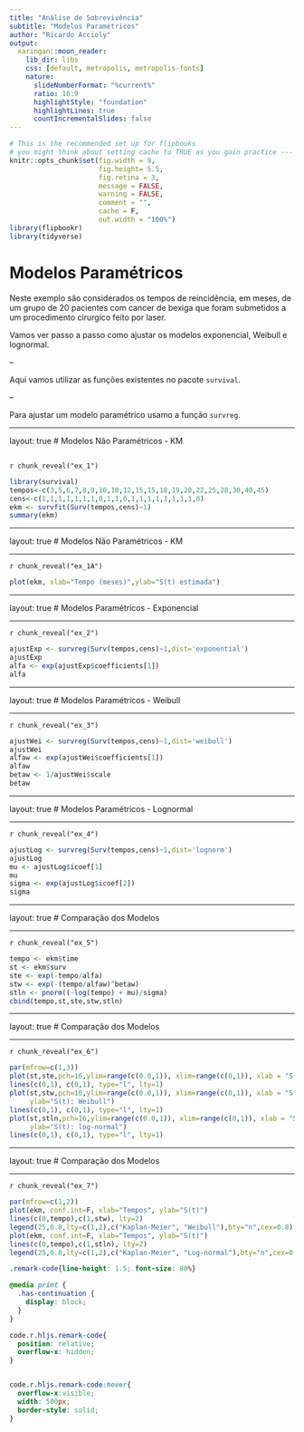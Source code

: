 ```yaml
---
title: "Análise de Sobrevivência"
subtitle: "Modelos Paramétricos"
author: "Ricardo Accioly"
output:
  xaringan::moon_reader:
    lib_dir: libs
    css: [default, metropolis, metropolis-fonts]
    nature:
      slideNumberFormat: "%current%"
      ratio: 16:9
      highlightStyle: "foundation"
      highlightLines: true
      countIncrementalSlides: false
---
```



```r
# This is the recommended set up for flipbooks
# you might think about setting cache to TRUE as you gain practice --- building flipbooks from scratch can be time consuming
knitr::opts_chunk$set(fig.width = 9, 
                      fig.height= 5.5,  
                      fig.retina = 3, 
                      message = FALSE, 
                      warning = FALSE, 
                      comment = "", 
                      cache = F, 
                      out.width = "100%")
library(flipbookr)
library(tidyverse)
```


# Modelos Paramétricos

Neste exemplo são considerados os tempos de reincidência, em meses, de um grupo de 20 pacientes com cancer de bexiga que foram submetidos a um procedimento cirurgico feito por laser. 

Vamos ver passo a passo como ajustar os modelos exponencial, Weibull e lognormal.

--

Aqui vamos utilizar as funções existentes no pacote `survival`. 

--

Para ajustar um modelo paramétrico usamo a função `survreg`.

---

layout: true
# Modelos Não Paramétricos - KM


<!-- get a flipbook version of the my_cars code chunk - pauses are where parentheses are balanced -->
---

`r chunk_reveal("ex_1")`

```r
library(survival)
tempos<-c(3,5,6,7,8,9,10,10,12,15,15,18,19,20,22,25,28,30,40,45)
cens<-c(1,1,1,1,1,1,1,0,1,1,0,1,1,1,1,1,1,1,1,0)
ekm <- survfit(Surv(tempos,cens)~1)
summary(ekm)
```

---

layout: true
# Modelos Não Paramétricos - KM

---

`r chunk_reveal("ex_1A")`

```r
plot(ekm, xlab="Tempo (meses)",ylab="S(t) estimada")
```

---

layout: true
# Modelos Paramétricos - Exponencial

---

`r chunk_reveal("ex_2")`

```r
ajustExp <- survreg(Surv(tempos,cens)~1,dist='exponential')
ajustExp
alfa <- exp(ajustExp$coefficients[1])
alfa
```

---

layout: true
# Modelos Paramétricos - Weibull

---

`r chunk_reveal("ex_3")`

```r
ajustWei <- survreg(Surv(tempos,cens)~1,dist='weibull')
ajustWei
alfaw <- exp(ajustWei$coefficients[1])
alfaw
betaw <- 1/ajustWei$scale
betaw
```


---

layout: true
# Modelos Paramétricos - Lognormal

---

`r chunk_reveal("ex_4")`

```r
ajustLog <- survreg(Surv(tempos,cens)~1,dist='lognorm')
ajustLog
mu <- ajustLog$icoef[1]
mu
sigma <- exp(ajustLog$icoef[2])
sigma
```

---

layout: true
# Comparação dos Modelos 

---

`r chunk_reveal("ex_5")`

```r
tempo <- ekm$time
st <- ekm$surv
ste <- exp(-tempo/alfa)
stw <- exp(-(tempo/alfaw)^betaw)
stln <- pnorm((-log(tempo) + mu)/sigma)
cbind(tempo,st,ste,stw,stln)
```

---

layout: true
#  Comparação dos Modelos  

---

`r chunk_reveal("ex_6")`

```r
par(mfrow=c(1,3))
plot(st,ste,pch=16,ylim=range(c(0.0,1)), xlim=range(c(0,1)), xlab = "S(t): Kaplan-Meier", ylab="S(t): exponencial")
lines(c(0,1), c(0,1), type="l", lty=1)
plot(st,stw,pch=16,ylim=range(c(0.0,1)), xlim=range(c(0,1)), xlab = "S(t): Kaplan-Meier",
     ylab="S(t): Weibull")
lines(c(0,1), c(0,1), type="l", lty=1)
plot(st,stln,pch=16,ylim=range(c(0.0,1)), xlim=range(c(0,1)), xlab = "S(t): Kaplan-Meier",
     ylab="S(t): log-normal")
lines(c(0,1), c(0,1), type="l", lty=1)
```

---

layout: true
#  Comparação dos Modelos  

---

`r chunk_reveal("ex_7")`

```r
par(mfrow=c(1,2))
plot(ekm, conf.int=F, xlab="Tempos", ylab="S(t)")
lines(c(0,tempo),c(1,stw), lty=2)
legend(25,0.8,lty=c(1,2),c("Kaplan-Meier", "Weibull"),bty="n",cex=0.8)
plot(ekm, conf.int=F, xlab="Tempos", ylab="S(t)")
lines(c(0,tempo),c(1,stln), lty=2)
legend(25,0.8,lty=c(1,2),c("Kaplan-Meier", "Log-normal"),bty="n",cex=0.8)
```




<!-- adjust font size in this css code chunk, currently 80 -->

```css
.remark-code{line-height: 1.5; font-size: 80%}

@media print {
  .has-continuation {
    display: block;
  }
}

code.r.hljs.remark-code{
  position: relative;
  overflow-x: hidden;
}


code.r.hljs.remark-code:hover{
  overflow-x:visible;
  width: 500px;
  border-style: solid;
}
```



